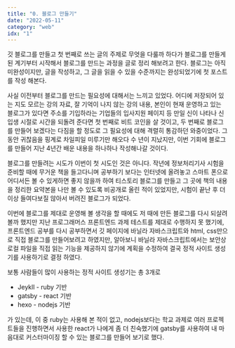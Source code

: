 ```yaml
---
title: "0. 블로그 만들기"
date: "2022-05-11"
category: "web"
idx: "1"
---
```


깃 블로그를 만들고 첫 번째로 쓰는 글의 주제로 무엇을 다룰까 하다가 블로그를 만들게 된 계기부터 시작해서 블로그를 만드는 과정을 글로 정리 해보려고 한다. 블로그는 아직 미완성이지만, 글을 작성하고, 그 글을 읽을 수 있을 수준까지는 완성되었기에 첫 포스트를 작성 해본다.

사실 이전부터 블로그를 만드는 필요성에 대해서는 느끼고 있었다. 어디에 저장되어 있는 지도 모르는 강의 자료, 잘 기억이 나지 않는 강의 내용, 본인이 현재 운영하고 있는 블로그가 있다면 주소를 기입하라는 기업들의 입사지원 페이지 등 만일 신이 나타나 신입생 시절로 시간을 되돌려 준다면 첫 번째로 비트 코인을 살 것이고, 두 번째로 블로그를 만들어 보겠다는 다짐을 할 정도로 그 필요성에 대해 격렬히 통감하던 와중이었다. 그 동안 귀찮음을 핑계로 차일피일 미루기만 해오다 수 년이 지났지만, 이번 기회에 블로그를 만들어 지난 4년간 배운 내용을 하나하나 작성해나갈 것이다.

블로그를 만들려는 시도가 이번이 첫 시도인 것은 아니다. 작년에 정보처리기사 시험을 준비할 때에 무거운 책을 들고다니며 공부하기 보다는 인터넷에 올려놓고 스마트 폰으로 어디서든 볼 수 있게하면 좋지 않을까 하여 티스토리 블로그를 만들고 그 곳에 책의 내용을 정리한 요약본을 나만 볼 수 있도록 비공개로 올린 적이 있었지만, 시험이 끝난 후 더 이상 들여다보질 않아서 버려진 블로그가 되었다.

이번에 블로그를 제대로 운영해 볼 생각을 할 때에도 저 때에 만든 블로그를 다시 되살려볼까 했지만 지난 프로그래머스 프론트엔드 과제 테스트를 제대로 수행하지 못 했기에, 프론트엔드 공부를 다시 공부하면서 깃 페이지에 바닐라 자바스크립트와 html, css만으로 직접 블로그를 만들어보려고 하였지만, 알아보니 바닐라 자바스크립트에서는 보안상 로컬 파일을 직접 읽는 기능을 제공하지 않기에 계획을 수정하여 결국 정적 사이트 생성기를 사용하기로 결정 하였다.

보통 사람들이 많이 사용하는 정적 사이트 생성기는 총 3개로

-  Jeykll - ruby 기반
- gatsby - react 기반
- hexo - nodejs 기반

가 있는데, 이 중 ruby는 사용해 본 적이 없고, nodejs보다는 학교 과제로 여러 프로젝트들을 진행하면서 사용한 react가 나에게 좀 더 친숙했기에 gatsby를 사용하여 내 마음대로 커스터마이징 할 수 있는 블로그를 만들어 보기로 했다.

